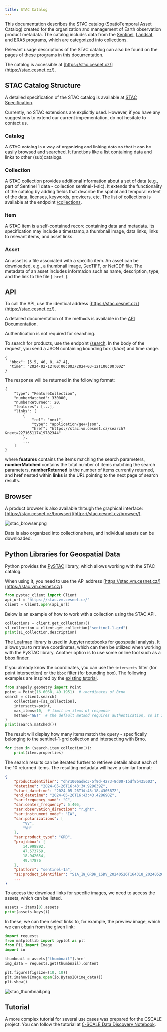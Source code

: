 ```yaml
---
title: STAC Catalog
---
```

This documentation describes the STAC catalog (SpatioTemporal Asset Catalog) created for the organization and management of Earth observation product metadata. The catalog includes data from the [Sentinel](./sentinel/sentinel), [Landsat](./landsat), and [ERA5](./era5) programs, which are categorized into collections.

Relevant usage descriptions of the STAC catalog can also be found on the pages of these programs in this documentation.

The catalog is accessible at [https://stac.cesnet.cz/](https://stac.cesnet.cz/).

## STAC Catalog Structure

A detailed specification of the STAC catalog is available at [STAC Specification](https://stacspec.org/en/about/stac-spec/).

Currently, no STAC extensions are explicitly used. However, if you have any suggestions to extend our current implementation, do not hesitate to contact us.

### **Catalog**
A STAC catalog is a way of organizing and linking data so that it can be easily browsed and searched. It functions like a list containing data and links to other (sub)catalogs.

### **Collection**
A STAC collection provides additional information about a set of data (e.g., part of Sentinel 1 data - collection sentinel-1-slc). It extends the functionality of the catalog by adding fields that describe the spatial and temporal extent of the data, licenses, keywords, providers, etc. The list of collections is available at the endpoint [/collections](https://stac.vm.cesnet.cz/collections).

### **Item**
A STAC item is a self-contained record containing data and metadata. Its specification may include a timestamp, a thumbnail image, data links, links to relevant items, and asset links.

### **Asset**
An asset is a file associated with a specific item. An asset can be downloaded, e.g., a thumbnail image, GeoTIFF, or NetCDF file. The metadata of an asset includes information such as name, description, type, and the link to the file (`_href_`).

## API

To call the API, use the identical address [https://stac.cesnet.cz/](https://stac.cesnet.cz/).

A detailed documentation of the methods is available in the [API Documentation](https://stac.cesnet.cz/api.html).

Authentication is not required for searching.

To search for products, use the endpoint [/search](https://stac.cesnet.cz/search). In the body of the request, you send a JSON containing bounding box (_bbox_) and time range.


```
{
  "bbox": [5.5, 46, 8, 47.4], 
  "time": "2024-02-12T00:00:00Z/2024-03-12T100:00:00Z"
}
```

The response will be returned in the following format:

```
{
    "type": "FeatureCollection",
    "numberMatched": 330000,
    "numberReturned": 20,
    "features": [...],
    "links": [
        {
            "rel": "next",
            "type": "application/geo+json",
            "href": "https://stac.vm.cesnet.cz/search?&next=227165117419782344"
        },
        ...
    ]
}
```

where **features** contains the items matching the search parameters, **numberMatched** contains the total number of items matching the search parameters, **numberReturned** is the number of items currently returned, and **href** nested within **links** is the URL pointing to the next page of search results.

## Browser
A product browser is also available through the graphical interface: [https://stac.cesnet.cz/browser/](https://stac.cesnet.cz/browser/).

![stac_browser.png](/img/meta/related/collgs/stac_browser.png)

Data is also organized into collections here, and individual assets can be downloaded.

## Python Libraries for Geospatial Data

Python provides the [PySTAC](https://pystac.readthedocs.io/en/stable/) library, which allows working with the STAC catalog.

When using it, you need to use the API address [https://stac.vm.cesnet.cz/](https://stac.vm.cesnet.cz/).

```python
from pystac_client import Client
api_url = "https://stac.vm.cesnet.cz/"
client = Client.open(api_url)
```

Below is an example of how to work with a collection using the STAC API.

```python
collections = client.get_collections()
s1_collection = client.get_collection("sentinel-1-grd")
print(s1_collection.description)
```

The [Leafmap](https://leafmap.org/) library is used in Jupyter notebooks for geospatial analysis. It allows you to retrieve coordinates, which can then be utilized when working with the PySTAC library. Another option is to use some online tool such as a [bbox finder](http://bboxfinder.com).

If you already know the coordinates, you can use the `intersects` filter (for point intersection) or the `bbox` filter (for bounding box). The following examples are inspired by the [existing tutorial](https://carpentries-incubator.github.io/geospatial-python/instructor/05-access-data.html#search-a-stac-catalog).

```python
from shapely.geometry import Point
point = Point(16.6068, 49.1951)  # coordinates of Brno
search = client.search(
    collections=[s1_collection],
    intersects=point,
    max_items=10,  # limit on items of response
    method="GET"  # the default method requires authentication, so it is necessary to explicitly specify GET
)
print(search.matched())
```

The result will display how many items match the query - specifically belonging to the sentinel-1-grd collection and intersecting with Brno.

```python
for item in (search.item_collection()):
    print(item.properties)
```

The search results can be iterated further to retrieve details about each of the 10 returned items. The resulting metadata will have a similar format:

```json
{
    "productIdentifier": "dhr1006adbc3-5f9d-4273-8d00-1bdf8b435603",
    "datetime": "2024-05-26T16:43:30.929639Z",
    "start_datetime": "2024-05-26T16:43:18.430587Z",
    "end_datetime": "2024-05-26T16:43:43.428690Z",
    "sar:frequency_band": "C",
    "sar:center_frequency": 5.405,
    "sar:observation_direction": "right",
    "sar:instrument_mode": "IW",
    "sar:polarizations": [
        "VV",
        "VH"
    ],
    "sar:product_type": "GRD",
    "proj:bbox": [
        14.998892,
        47.573769,
        18.942654,
        49.47876
    ],
    "platform": "sentinel-1a",
    "s1:product_identifier": "S1A_IW_GRDH_1SDV_20240526T164318_20240526T164343_054045_069226_1020",
    ...
}
```

To access the download links for specific images, we need to access the assets, which can be listed.

```python
assets = items[0].assets
print(assets.keys())
```

In these, we can then select links to, for example, the preview image, which we can obtain from the given link:

```python
import requests
from matplotlib import pyplot as plt
from PIL import Image
import io

thumbnail = assets["thumbnail"].href
img_data = requests.get(thumbnail).content

plt.figure(figsize=(10, 10))
plt.imshow(Image.open(io.BytesIO(img_data)))
plt.show()
```

![stac_thumbnail.png](/img/meta/related/collgs/stac_thumbnail.png)

## Tutorial

A more complex tutorial for several use cases was prepared for the CSCALE project. You can follow the tutorial at [C-SCALE Data Discovery Notebook](/docs/related/collgs/datadiscovery).
